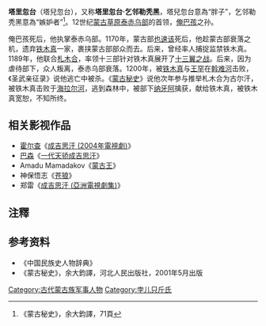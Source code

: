 '''塔里忽台'''（塔兒忽台），又称'''塔里忽台·乞邻勒秃黑'''，塔兒忽台意為“胖子”，乞邻勒秃黑意為“嫉妒者”<ref>《蒙古秘史》，余大鈞譯，71頁</ref>。12世纪[[蒙古草原|蒙古草原]][[泰赤乌部|泰赤乌部]]的首领，[[俺巴孩|俺巴孩]]之孙。

俺巴孩死后，他执掌泰赤乌部。1170年，蒙古部[[也速该|也速该]]死后，他趁蒙古部衰落之机，遗弃[[成吉思汗|铁木真]]一家，裹挟蒙古部部众而去。后来，曾经率人捕捉监禁铁木真。1189年，他联合[[札木合|札木合]]，率领十三部针对铁木真展开了[[十三翼之战|十三翼之战]]。后来，因为虐待部下，众人叛离，泰赤乌部衰落。1200年，被[[成吉思汗|铁木真]]与[[王汗|王罕]]在[[斡难河|斡难河]]击败，《圣武亲征录》说他逃亡中被杀。《[[蒙古秘史|蒙古秘史]]》说他次年参与推举札木合为古尔汗，被铁木真击败于[[海拉尔河|海拉尔河]]，逃到森林中，被部下[[纳牙阿|纳牙阿]]擒获，献给铁木真，被铁木真宽恕，不知所终。

==相关影视作品==
* [[霍尔查|霍尔查]]《[[成吉思汗_(2004年電視劇)|成吉思汗 (2004年電視劇)]]》
* [[巴森|巴森]]《[[一代天骄成吉思汗|一代天骄成吉思汗]]》
* Amadu Mamadakov《[[蒙古王|蒙古王]]》
* 神保悟志《[[苍狼|苍狼]]》
* 郑雷《[[成吉思汗_(亞洲電視劇集)|成吉思汗 (亞洲電視劇集)]]》
== 注釋 ==
{{reflist}}
== 参考资料 ==
*《中国民族史人物辞典》
* 《蒙古秘史》，余大鈞譯，河北人民出版社，2001年5月出版

[[Category:古代蒙古族军事人物|Category:古代蒙古族军事人物]]
[[Category:孛儿只斤氏|Category:孛儿只斤氏]]